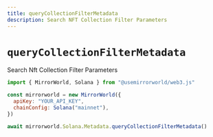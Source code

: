 ```yaml
---
title: queryCollectionFilterMetadata
description: Search NFT Collection Filter Parameters
---
```


# `queryCollectionFilterMetadata`

Search Nft Collection Filter Parameters

```js
import { MirrorWorld, Solana } from "@usemirrorworld/web3.js"

const mirrorworld = new MirrorWorld({
  apiKey: "YOUR_API_KEY",
  chainConfig: Solana("mainnet"),
})

await mirrorworld.Solana.Metadata.queryCollectionFilterMetadata()
```